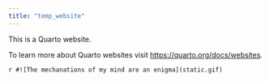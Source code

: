 ```yaml
---
title: "temp_website"
---
```


This is a Quarto website.

To learn more about Quarto websites visit <https://quarto.org/docs/websites>.

```r
#![The mechanations of my mind are an enigma](static.gif)```
